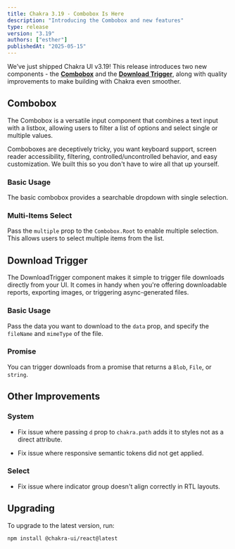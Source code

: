 ```yaml
---
title: Chakra 3.19 - Combobox Is Here
description: "Introducing the Combobox and new features"
type: release
version: "3.19"
authors: ["esther"]
publishedAt: "2025-05-15"
---
```


We’ve just shipped Chakra UI v3.19! This release introduces two new components -
the **[Combobox](/docs/components/combobox)** and the
**[Download Trigger](/docs/components/download-trigger)**, along with quality
improvements to make building with Chakra even smoother.

## Combobox

The Combobox is a versatile input component that combines a text input with a
listbox, allowing users to filter a list of options and select single or
multiple values.

Comboboxes are deceptively tricky, you want keyboard support, screen reader
accessibility, filtering, controlled/uncontrolled behavior, and easy
customization. We built this so you don't have to wire all that up yourself.

### Basic Usage

The basic combobox provides a searchable dropdown with single selection.

<ExampleTabs name="combobox-basic" />

### Multi-Items Select

Pass the `multiple` prop to the `Combobox.Root` to enable multiple selection.
This allows users to select multiple items from the list.

<ExampleTabs name="combobox-with-multiple" />

## Download Trigger

The DownloadTrigger component makes it simple to trigger file downloads directly
from your UI. It comes in handy when you're offering downloadable reports,
exporting images, or triggering async-generated files.

### Basic Usage

Pass the data you want to download to the `data` prop, and specify the
`fileName` and `mimeType` of the file.

<ExampleTabs name="download-trigger-basic" />

### Promise

You can trigger downloads from a promise that returns a `Blob`, `File`, or
`string`.

<ExampleTabs name="download-trigger-with-promise" />

## Other Improvements

### System

- Fix issue where passing `d` prop to `chakra.path` adds it to styles not as a
  direct attribute.

- Fix issue where responsive semantic tokens did not get applied.

### Select

- Fix issue where indicator group doesn't align correctly in RTL layouts.

## Upgrading

To upgrade to the latest version, run:

```bash
npm install @chakra-ui/react@latest
```
